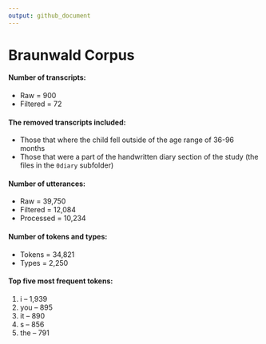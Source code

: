 ```yaml
---
output: github_document
---
```

# Braunwald Corpus

#### Number of transcripts:
* Raw = 900
* Filtered = 72

#### The removed transcripts included:  
* Those that where the child fell outside of the age range of 36-96 months  
* Those that were a part of the handwritten diary section of the study (the files in the `0diary` subfolder)

#### Number of utterances:
* Raw = 39,750
* Filtered = 12,084
* Processed = 10,234

#### Number of tokens and types:
* Tokens = 34,821
* Types = 2,250
  

#### Top five most frequent tokens:
1. i -- 1,939
2. you -- 895
3. it -- 890
4. s -- 856
5. the -- 791